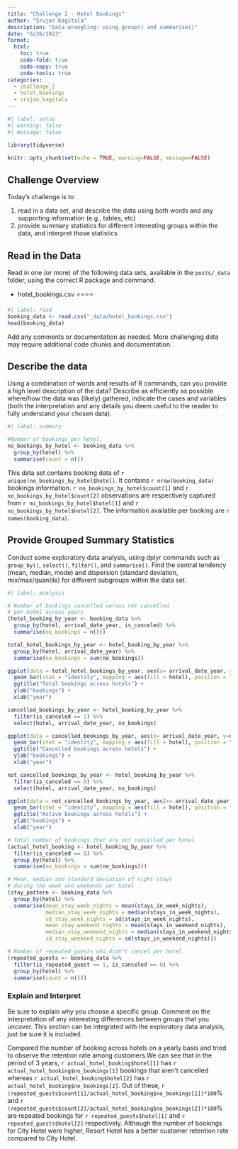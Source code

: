 ```yaml
---
title: "Challenge 2 - Hotel Bookings"
author: "Srujan Kagitala"
description: "Data wrangling: using group() and summarise()"
date: "6/26/2023"
format:
  html:
    toc: true
    code-fold: true
    code-copy: true
    code-tools: true
categories:
  - challenge_2
  - hotel_bookings
  - srujan_kagitala
---
```


```r
#| label: setup
#| warning: false
#| message: false

library(tidyverse)

knitr::opts_chunk$set(echo = TRUE, warning=FALSE, message=FALSE)
```

## Challenge Overview

Today's challenge is to

1)  read in a data set, and describe the data using both words and any supporting information (e.g., tables, etc)
2)  provide summary statistics for different interesting groups within the data, and interpret those statistics

## Read in the Data

Read in one (or more) of the following data sets, available in the `posts/_data` folder, using the correct R package and command.

-   hotel_bookings.csv ⭐⭐⭐⭐

```r
#| label: read
booking_data <- read.csv("_data/hotel_bookings.csv")
head(booking_data)
```

Add any comments or documentation as needed. More challenging data may require additional code chunks and documentation.

## Describe the data

Using a combination of words and results of R commands, can you provide a high level description of the data? Describe as efficiently as possible where/how the data was (likely) gathered, indicate the cases and variables (both the interpretation and any details you deem useful to the reader to fully understand your chosen data).

```r
#| label: summary

#Number of bookings per hotel.
no_bookings_by_hotel <- booking_data %>%
  group_by(hotel) %>%
  summarise(count = n())
```

This data set contains booking data of `r unique(no_bookings_by_hotel$hotel)`. It contains `r nrow(booking_data)` bookings information. `r no_bookings_by_hotel$count[1]` and `r no_bookings_by_hotel$count[2]` observations are respectively captured from `r no_bookings_by_hotel$hotel[1]` and `r no_bookings_by_hotel$hotel[2]`. The information available per booking are `r names(booking_data)`.

## Provide Grouped Summary Statistics

Conduct some exploratory data analysis, using dplyr commands such as `group_by()`, `select()`, `filter()`, and `summarise()`. Find the central tendency (mean, median, mode) and dispersion (standard deviation, mix/max/quantile) for different subgroups within the data set.

```r
#| label: analysis

# Number of bookings cancelled versus not cancelled 
# per hotel across years 
(hotel_booking_by_year <- booking_data %>%
  group_by(hotel, arrival_date_year, is_canceled) %>%
  summarise(no_bookings = n()))

total_hotel_bookings_by_year <- hotel_booking_by_year %>%
  group_by(hotel, arrival_date_year) %>%
  summarise(no_bookings = sum(no_bookings))

ggplot(data = total_hotel_bookings_by_year, aes(x= arrival_date_year, y=no_bookings)) +
  geom_bar(stat = "identity", mapping = aes(fill = hotel), position = "dodge") +
  ggtitle("Total bookings across hotels") +
  ylab("bookings") +
  xlab("year")

cancelled_bookings_by_year <- hotel_booking_by_year %>% 
  filter(is_canceled == 1) %>%
  select(hotel, arrival_date_year, no_bookings)

ggplot(data = cancelled_bookings_by_year, aes(x= arrival_date_year, y=no_bookings)) +
  geom_bar(stat = "identity", mapping = aes(fill = hotel), position = "dodge") +
  ggtitle("Cancelled bookings across hotels") +
  ylab("bookings") +
  xlab("year")

not_cancelled_bookings_by_year <- hotel_booking_by_year %>% 
  filter(is_canceled == 0) %>%
  select(hotel, arrival_date_year, no_bookings)

ggplot(data = not_cancelled_bookings_by_year, aes(x= arrival_date_year, y=no_bookings)) +
  geom_bar(stat = "identity", mapping = aes(fill = hotel), position = "dodge") +
  ggtitle("Active bookings across hotels") +
  ylab("bookings") +
  xlab("year")

# Total number of bookings that are not cancelled per hotel
(actual_hotel_booking <- hotel_booking_by_year %>%
  filter(is_canceled == 0) %>%
  group_by(hotel) %>%
  summarise(no_bookings = sum(no_bookings)))

# Mean, median and standard deviation of night stays
# during the week and weekends per hotel
(stay_pattern <- booking_data %>% 
  group_by(hotel) %>%
  summarise(mean_stay_week_nights = mean(stays_in_week_nights),
            median_stay_week_nights = median(stays_in_week_nights),
            sd_stay_week_nights = sd(stays_in_week_nights),
            mean_stay_weekend_nights = mean(stays_in_weekend_nights),
            median_stay_weekend_nights = median(stays_in_weekend_nights),
            sd_stay_weekend_nights = sd(stays_in_weekend_nights)))

# Number of repeated guests who didn't cancel per hotel.
(repeated_guests <- booking_data %>%
  filter(is_repeated_guest == 1, is_canceled == 0) %>%
  group_by(hotel) %>%
  summarise(count = n()))
```

### Explain and Interpret

Be sure to explain why you choose a specific group. Comment on the interpretation of any interesting differences between groups that you uncover. This section can be integrated with the exploratory data analysis, just be sure it is included.

Compared the number of booking across hotels on a yearly basis and tried to observe the retention rate among customers.We can see that in the period of 3 years, `r actual_hotel_booking$hotel[1]` has `r actual_hotel_booking$no_bookings[1]` bookings that aren't cancelled whereas `r actual_hotel_booking$hotel[2]` has `r actual_hotel_booking$no_bookings[2]`. Out of these, `r (repeated_guests$count[1]/actual_hotel_booking$no_bookings[1])*100`% and `r (repeated_guests$count[2]/actual_hotel_booking$no_bookings[2])*100`% are repeated bookings for `r repeated_guests$hotel[1]` and `r repeated_guests$hotel[2]` respectively. Although the number of bookings for City Hotel were higher, Resort Hotel has a  better customer retention rate compared to City Hotel.